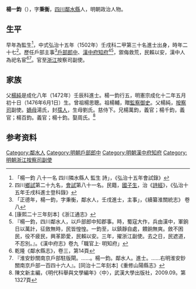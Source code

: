 {{明清人物信息框
| 姓名 = 楊一鈞
| 原名 =
| 圖片名稱= 
| 圖片大小 =
| 圖片說明 = 
| 最高職務 = 浙江按察使司副使
| 國家 = 大明 
| 爵位 =
| 籍貫 = [[四川|四川]][[順慶府|順慶府]][[鄰水縣|鄰水縣]]
| 族裔 = 
| 字號 = 
| 諡號 =
| 出生日期 = 五月初十日
| 出生地點 =
| 逝世日期 = 卒年不詳
| 逝世地點 =
| 墓葬 =
| 配偶 = 周氏
| 親屬 = 曾祖[[楊思聰|楊思聰]]，祖[[楊輔|楊輔]]，父[[楊純|楊純]]，嫡母湯氏（封孺人）；生母劉氏
| 出身 =
* 弘治十五年進士
| 經歷 =
| 著作 = 
}}
'''楊一鈞'''（{{bd|1476年|6月1日|？年|catIdx=Y楊}}），字'''秉衡'''，[[四川|四川]][[鄰水縣|鄰水縣]]人，明朝政治人物。

==生平==
早年為監生<ref>「楊一鈞 八十一名 四川隣水縣人 監生 詩」，《弘治十五年會試錄》</ref>，中式弘治十五年（1502年）壬戌科二甲第三十名進士出身，時年二十七<ref>四川[[鄉試|鄉試]]第二十九名，[[會試|會試]]第八十一名。民籍，[[國子生|國子生]]，治《[[詩經|詩經]]》，《弘治十五年壬戌科進士登科錄》</ref>。歷任戶部主事<ref>「正德年，楊一鈞，字秉衡，鄰水人，壬戌進士，主事」，《續纂淮關統志》 卷八</ref>[[戶部|戶部]][[郎中|郎中]]、[[漢中府|漢中府]][[知府|知府]]<ref>[康熙二十三年刻本]《浙江通志》</ref><ref>『楊一鈞，四川鄰水人，以戶部郎中知郡事。時，蜀寇大作，兵由漢中，軍餉日以萬計，征斂無時，民皆惶惶。一鈞至，以鎮靜自處，饋餉無爽。斂不困民，役不疲民，興革節愛，民賴以安。三年，擢浙江副使。去之日，民遮道，不忍別。』。《漢中府志》卷九「職官上· 明知府」</ref>，禦侮救荒，民賴以安，漢中人為祀名宦<ref>乾隆《鄰水縣志》，卷三，第14頁</ref><ref>『淮安鈔關南京戶部駐版閘。……。楊一鈞。鄰水人。進士。……右明淮安鈔關南京戶部一百四十六人』。[同治十二年刻本]《重修山陽縣志》</ref>。官至[[浙江|浙江]]按察司副使。

==家族==
父[[楊純|楊純]]是成化八年（1472年）壬辰科進士。楊一鈞行五，明憲宗成化十二年五月初十日（1476年6月1日）生。曾祖楊思聰。祖楊輔，贈[[監察御史|監察御史]]。父楊純，[[按察司|按察司]]副使。[[嫡母|嫡母]]湯氏，封[[孺人|孺人]]，生母劉氏。慈侍下。兄楊萬鈞，義官；楊千鈞，義官；楊百鈞。義官；楊十鈞。娶周氏。<ref>陳文新主編，《明代科舉與文學編年》〈中〉，武漢大學出版社，2009.09。第1327頁</ref>

== 参考资料 ==
{{reflist}}

{{弘治十五年壬戌科殿試金榜}}

{{Authority control}}

{{DEFAULTSORT:}}
[[Category:鄰水人|Category:鄰水人]]
[[Category:明朝戶部郎中|Category:明朝戶部郎中]]
[[Category:明朝漢中府知府|Category:明朝漢中府知府]]
[[Category:明朝浙江按察司副使|Category:明朝浙江按察司副使]]
